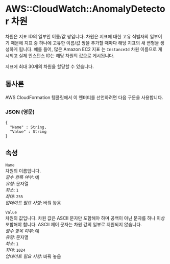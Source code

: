 # AWS::CloudWatch::AnomalyDetector 차원

차원은 지표 ID의 일부인 이름/값 쌍입니다. 차원은 지표에 대한 고유 식별자의 일부이기 때문에 지표 중 하나에 고유한 이름/값 쌍을 추가할 때마다 해당 지표의 새 변형을 생성하게 됩니다. 예를 들어, 많은 Amazon EC2 지표 는 `InstanceId` 차원 이름으로 게시되고 실제 인스턴스 ID는 해당 차원의 값으로 게시됩니다.

지표에 최대 30개의 차원을 할당할 수 있습니다.

## 통사론

AWS CloudFormation 템플릿에서 이 엔터티를 선언하려면 다음 구문을 사용합니다.

### JSON (영문)

```
{
  "Name" : String,
  "Value" : String
}
```

## 속성

`Name`  
차원의 이름입니다.  
_필수 항목 여부_: 예  
_유형_: 문자열  
_최소_: `1`  
_최대_: `255`  
_업데이트 필요 사항_: 바꿔 놓음

`Value`  
차원의 값입니다. 차원 값은 ASCII 문자만 포함해야 하며 공백이 아닌 문자를 하나 이상 포함해야 합니다. ASCII 제어 문자는 차원 값의 일부로 지원되지 않습니다.  
_필수 항목 여부_: 예  
_유형_: 문자열  
_최소_: `1`  
_최대_: `1024`  
_업데이트 필요 사항_: 바꿔 놓음
